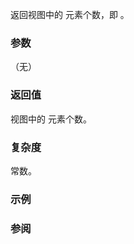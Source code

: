 {{cpp/string/basic_string_view/title|size|length}}
{{cpp/string/basic_string_view/navbar}}
{{dcl begin}}
{{dcl|since=c++17|
constexpr size_type size() const noexcept;
}}
{{dcl|since=c++17|
constexpr size_type length() const noexcept;
}}
{{dcl end}}

返回视图中的 {{tt|CharT}} 元素个数，即 {{c|std::distance(begin(), end())}}。

===参数===
（无）

===返回值===
视图中的 {{tt|CharT}} 元素个数。

===复杂度===
常数。

===示例===
{{cpp/string/basic_string_view/example empty size}}

===参阅===

{{dsc begin}}
{{dsc inc|cpp/string/basic_string_view/dsc empty }}
{{dsc inc|cpp/string/basic_string_view/dsc max_size }}
{{dsc inc|cpp/string/basic_string/dsc {{SUBPAGENAMEE}} }}
{{dsc end}}

{{langlinks|en|es|ja|ru}}